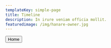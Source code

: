 ```yaml
---
templateKey: simple-page
title: Timeline
description: In irure veniam officia mollit.
featuredimage: /img/hanare-owner.jpg
---
```



<div
  style={{
    position: 'relative',
    display: `flex`,
    justifyContent: `center`,
    flexDirection: 'column',
    alignItems: `center`,
  }}
>
  <span
    style={{
      position: 'fixed',
      bottom: '2rem',
      right: '1rem',
      zIndex: 2,
      color: 'red'
    }}
  >
    <BackToTopLink />
  </span>
  <Button
    primary
    icon
    labelPosition="left"
    as={Link}
    to="/"
    style={{ display: `block`, margin: '1rem' }}
  >
    <Icon name="angle left" />
    Home
  </Button>

  <FacebookTimeline />
</div>

